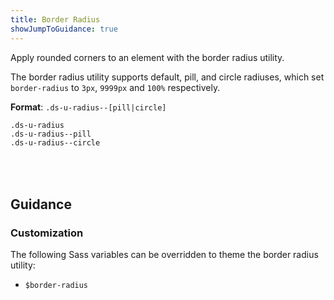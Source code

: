 ```yaml
---
title: Border Radius
showJumpToGuidance: true
---
```


Apply rounded corners to an element with the border radius utility.

The border radius utility supports default, pill, and circle radiuses, which set `border-radius` to `3px`, `9999px` and `100%` respectively.

**Format**: `.ds-u-radius--[pill|circle]`

<EmbeddedExample>
  <section>
    <article class="ds-u-margin-top--2">
      <code class="ds-u-margin-bottom--1">.ds-u-radius</code>
      <div class="ds-u-radius ds-u-fill--primary-alt ds-u-padding--2" style="width: 100px"></div>
    </article>
    <article class="ds-u-margin-top--2">
      <code class="ds-u-margin-bottom--1">.ds-u-radius--pill</code>
      <div
        class="ds-u-radius--pill ds-u-fill--primary-alt ds-u-padding--2"
        style="width: 100px"
      ></div>
    </article>
    <article class="ds-u-margin-top--2">
      <code class="ds-u-margin-bottom--1">.ds-u-radius--circle</code>
      <div
        class="ds-u-radius--circle ds-u-fill--primary-alt"
        style="width: 50px; height: 50px"
      ></div>
    </article>
  </section>
</EmbeddedExample>

## Guidance

### Customization

The following Sass variables can be overridden to theme the border radius utility:

- `$border-radius`
